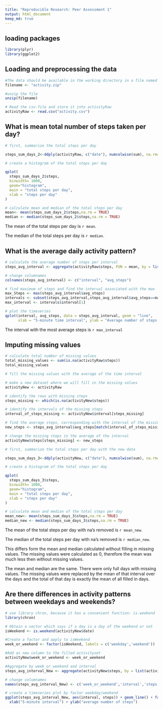 ```yaml
---
title: "Reproducible Research: Peer Assessment 1"
output: html_document
keep_md: true
---
```


## loading packages

```r
library(plyr)
library(ggplot2)
```

## Loading and preprocessing the data

```r
#The data should be available in the working directory in a file named "activity.zip"
filename <- "activity.zip"

#unzip the file
unzip(filename)

# Read the csv-file and store it into activityRaw
activityRaw <- read.csv("activity.csv")
```



## What is mean total number of steps taken per day?

```r
# first, summarize the total steps per day

steps_sum_days_2<-ddply(activityRaw, c("date"), numcolwise(sum), na.rm=TRUE)

# create a histogram of the total steps per day

qplot(
  steps_sum_days_2$steps, 
  binwidth= 1000, 
  geom="histogram",
  main = "total steps per day",
  xlab = "steps per day"
)

# calculate mean and median of the total steps per day
mean<- mean(steps_sum_days_2$steps,na.rm = TRUE)
median <- median(steps_sum_days_2$steps,na.rm = TRUE)

```

The mean of the total steps per day is `r mean`.

The median of the total steps per day is `r median`.


## What is the average daily activity pattern?

```r
# calculate the average number of steps per interval
steps_avg_interval <- aggregate(activityRaw$steps, FUN = mean, by = list(activityRaw$interval), na.rm = TRUE)

# change columnames
colnames(steps_avg_interval) <- c("interval", "avg_steps")

# find maximum of steps and find the interval associated with the max
max_Steps <- max(steps_avg_interval$avg_steps)
intervals <- subset(steps_avg_interval,steps_avg_interval$avg_steps==max_Steps)
max_interval <- intervals$interval[1]

# plot the timeseries
qplot(interval, avg_steps, data = steps_avg_interval, geom = "line", 
      xlab = "5-minute time interval", ylab = "Average number of steps taken")

```

The interval with the most average steps is `r max_interval`

## Imputing missing values
```r

# calculate total number of missing values
total_missing_values <- sum(is.na(activityRaw$steps))
total_missing_values

# fill the missing values with the average of the time interval

# make a new dataset where we will fill in the missing values
activityNew <- activityRaw

# identify the rows with missing steps
steps_missing <- which(is.na(activityNew$steps)) 

# identify the intervals of the missing steps
interval_of_steps_missing <- activityNew$interval[steps_missing] 

# find the average steps, corresponding with the interval of the missing steps
new_steps <- steps_avg_interval$avg_steps[match(interval_of_steps_missing, steps_avg_interval$interval)]

# change the missing steps in the average of the interval
activityNew$steps[steps_missing] <- new_steps 

# first, summarize the total steps per day with the new data

steps_sum_days_3<-ddply(activityNew, c("date"), numcolwise(sum), na.rm=TRUE)

# create a histogram of the total steps per day

qplot(
  steps_sum_days_3$steps, 
  binwidth= 1000, 
  geom="histogram",
  main = "total steps per day",
  xlab = "steps per day"
)

# calculate mean and median of the total steps per day
mean_new<- mean(steps_sum_days_3$steps,na.rm = TRUE)
median_new <- median(steps_sum_days_3$steps,na.rm = TRUE)

```

The mean of the total steps per day with na's removed is `r mean_new`.

The median of the total steps per day with na's removed is `r median_new`.

This differs form the mean and median calculated without filling in missing values. The missing values were calculated as 0, therefore the mean was much less then without missing values.

The mean and median are the same. There were only full days with missing values. The missing values were replaced by the mean of that interval over the days and the total of that day is exactly the mean of all filled in days.

## Are there differences in activity patterns between weekdays and weekends?

```r

# use library chron, because it has a convenient function: is.weekend
library(chron)

# Obtain a vector which says if a day is a day of the weekend or not
isWeekend <- is.weekend(activityNew$date)

#Create a factor and apply to isWeekend
week_or_weekend <- factor(isWeekend, labels = c('weekday','weekend'))

#Add as new column to the filled activityset
activityNew$week_or_weekend <- week_or_weekend

#Aggregate by week_or_weekend and interval
steps_avg_interval_New <- aggregate(activityNew$steps, by = list(activityNew$week_or_weekend,activityNew$interval), FUN = mean)

# change columnames
names(steps_avg_interval_New) <- c('week_or_weekend','interval','steps')

# create a timeseries plot by factor weekday/weekend
ggplot(steps_avg_interval_New, aes(interval, steps)) + geom_line() + facet_grid(week_or_weekend ~ .) + 
  xlab("5-minute interval") + ylab("average number of steps")

```